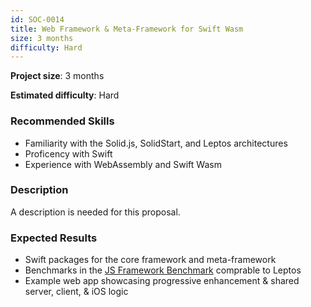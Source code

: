 ```yaml
---
id: SOC-0014
title: Web Framework & Meta-Framework for Swift Wasm
size: 3 months
difficulty: Hard
---
```



**Project size**: 3 months

**Estimated difficulty**: Hard

### Recommended Skills

-   Familiarity with the Solid.js, SolidStart, and Leptos architectures
-   Proficency with Swift
-   Experience with WebAssembly and Swift Wasm

### Description

<Aside type="caution" title="Description Needed">
    A description is needed for this proposal.
</Aside>

### Expected Results

-   Swift packages for the core framework and meta-framework
-   Benchmarks in the [JS Framework Benchmark](https://krausest.github.io/js-framework-benchmark/current.html) comprable to Leptos
-   Example web app showcasing progressive enhancement & shared server, client, & iOS logic
